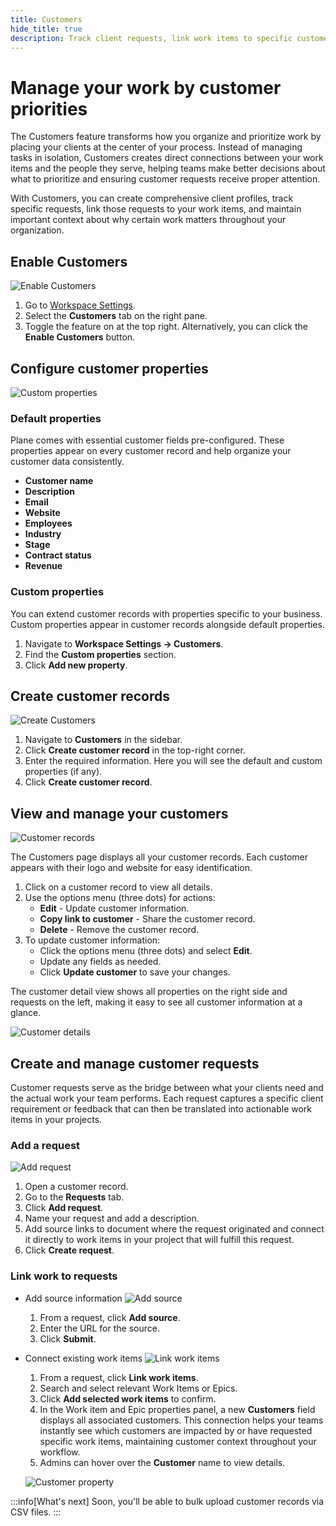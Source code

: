 ```yaml
---
title: Customers
hide_title: true
description: Track client requests, link work items to specific customers, and prioritize tasks based on customer importance.
---
```



<div className="tag-wrapper">
  <h1>Manage your work by customer priorities</h1>
  <Tags tags={[{ name: "Business", link: "https://plane.so/pricing", additionalClass: "business" }]} />
</div>

The Customers feature transforms how you organize and prioritize work by placing your clients at the center of your process. Instead of managing tasks in isolation, Customers creates direct connections between your work items and the people they serve, helping teams make better decisions about what to prioritize and ensuring customer requests receive proper attention.

With Customers, you can create comprehensive client profiles, track specific requests, link those requests to your work items, and maintain important context about why certain work matters throughout your organization.

## Enable Customers

![Enable Customers](https://media.docs.plane.so/customers/enable-customers.webp#center)

1. Go to [Workspace Settings](https://docs.plane.so/core-concepts/workspaces/overview#access-workspace-settings).
2. Select the **Customers** tab on the right pane.
3. Toggle the feature on at the top right. Alternatively, you can click the **Enable Customers** button.

## Configure customer properties

![Custom properties](https://media.docs.plane.so/customers/custom-properties.webp#center)

### Default properties

Plane comes with essential customer fields pre-configured. These properties appear on every customer record and help organize your customer data consistently.

- **Customer name**
- **Description**
- **Email**
- **Website**
- **Employees**
- **Industry**
- **Stage**
- **Contract status**
- **Revenue**

### Custom properties

You can extend customer records with properties specific to your business. Custom properties appear in customer records alongside default properties.

1. Navigate to **Workspace Settings → Customers**.
2. Find the **Custom properties** section.
3. Click **Add new property**.

## Create customer records

![Create Customers](https://media.docs.plane.so/customers/create-customer-record.webp#center)

1. Navigate to **Customers** in the sidebar.
2. Click **Create customer record** in the top-right corner.
3. Enter the required information. Here you will see the default and custom properties (if any).
4. Click **Create customer record**.

## View and manage your customers

![Customer records](https://media.docs.plane.so/customers/customers-list.webp#center)

The Customers page displays all your customer records. Each customer appears with their logo and website for easy identification.

1. Click on a customer record to view all details.
2. Use the options menu (three dots) for actions:
   - **Edit** - Update customer information.
   - **Copy link to customer** - Share the customer record.
   - **Delete** - Remove the customer record.
3. To update customer information:
   - Click the options menu (three dots) and select **Edit**.
   - Update any fields as needed.
   - Click **Update customer** to save your changes.

The customer detail view shows all properties on the right side and requests on the left, making it easy to see all customer information at a glance.

![Customer details](https://media.docs.plane.so/customers/view-customer-details.webp#center)

## Create and manage customer requests

Customer requests serve as the bridge between what your clients need and the actual work your team performs. Each request captures a specific client requirement or feedback that can then be translated into actionable work items in your projects.

### Add a request

![Add request](https://media.docs.plane.so/customers/add-request.webp#center)

1. Open a customer record.
2. Go to the **Requests** tab.
3. Click **Add request**.
4. Name your request and add a description.
5. Add source links to document where the request originated and connect it directly to work items in your project that will fulfill this request.
6. Click **Create request**.

### Link work to requests

- Add source information
  ![Add source](https://media.docs.plane.so/customers/add-source.webp#center)
  1. From a request, click **Add source**.
  2. Enter the URL for the source.
  3. Click **Submit**.

- Connect existing work items
  ![Link work items](https://media.docs.plane.so/customers/link-work-items.webp#center)
  1. From a request, click **Link work items**.
  2. Search and select relevant Work Items or Epics.
  3. Click **Add selected work items** to confirm.
  4. In the Work item and Epic properties panel, a new **Customers** field displays all associated customers. This connection helps your teams instantly see which customers are impacted by or have requested specific work items, maintaining customer context throughout your workflow.
  5. Admins can hover over the **Customer** name to view details.

  ![Customer property](https://media.docs.plane.so/customers/customer-property.webp#center)

:::info[What's next]
Soon, you'll be able to bulk upload customer records via CSV files.
:::
